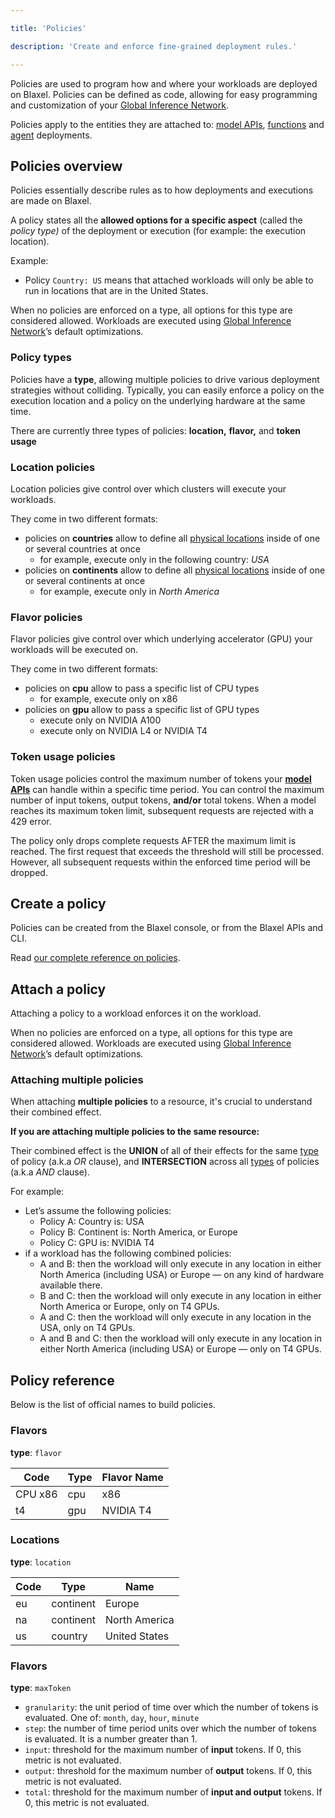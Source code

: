```yaml
---

title: 'Policies'

description: 'Create and enforce fine-grained deployment rules.'

---
```


Policies are used to program how and where your workloads are deployed on Blaxel. Policies can be defined as code, allowing for easy programming and customization of your [Global Inference Network](../Models/Global-Inference-Network).

Policies apply to the entities they are attached to: [model APIs](../Models/Overview%2015347e47b1ea80f48cbcd345aafd924a), [functions](../Functions/Overview%2015347e47b1ea8038813fef14c49dfd5e) and [agent](../Agents/Overview) deployments. 

## Policies overview

Policies essentially describe rules as to how deployments and executions are made on Blaxel. 

A policy states all the **allowed options for a specific aspect** (called the *policy type)* of the deployment or execution (for example: the execution location). 

Example:

- Policy `Country: US` means that attached workloads will only be able to run in locations that are in the United States.

When no policies are enforced on a type, all options for this type are considered allowed. Workloads are executed using [Global Inference Network](../Models/Global-Inference-Network)’s default optimizations.

### Policy types

Policies have a **type**, allowing multiple policies to drive various deployment strategies without colliding. Typically, you can easily enforce a policy on the execution location and a policy on the underlying hardware at the same time.

There are currently three types of policies: **location,** **flavor,** and **token usage**

### Location policies

Location policies give control over which clusters will execute your workloads.

They come in two different formats: 

- policies on **countries** allow to define all [physical locations](Policies) inside of one or several countries at once
    - for example, execute only in the following country: *USA*
- policies on **continents** allow to define all [physical locations](Policies) inside of one or several continents at once
    - for example, execute only in *North America*

### Flavor policies

Flavor policies give control over which underlying accelerator (GPU) your workloads will be executed on. 

They come in two different formats:

- policies on **cpu** allow to pass a specific list of CPU types
    - for example, execute only on x86
- policies on **gpu** allow to pass a specific list of GPU types
    - execute only on NVIDIA A100
    - execute only on NVIDIA L4 or NVIDIA T4

### Token usage policies

Token usage policies control the maximum number of tokens your [**model APIs**](../Models/Overview) can handle within a specific time period. You can control the maximum number of input tokens, output tokens, **and/or** total tokens. When a model reaches its maximum token limit, subsequent requests are rejected with a 429 error.

<Info>The policy only drops complete requests AFTER the maximum limit is reached. The first request that exceeds the threshold will still be processed. However, all subsequent requests within the enforced time period will be dropped.</Info>

## Create a policy

Policies can be created from the Blaxel console, or from the Blaxel APIs and CLI.

Read [our complete reference on policies](https://docs.blaxel.ai/api-reference/policies/create-or-update-policy).

## Attach a policy

Attaching a policy to a workload enforces it on the workload.

When no policies are enforced on a type, all options for this type are considered allowed. Workloads are executed using [Global Inference Network](../Models/Global-Inference-Network)’s default optimizations.

### Attaching multiple policies

When attaching **multiple policies** to a resource, it's crucial to understand their combined effect. 

**If you are attaching multiple policies to the same resource:**

Their combined effect is the **UNION** of all of their effects for the same [type](Policies%2013847e47b1ea817daa5bcd58129a9bdb) of policy (a.k.a *OR* clause), and **INTERSECTION** across all [types](Policies) of policies (a.k.a *AND* clause).

For example:

- Let’s assume the following policies:
    - Policy A: Country is: USA
    - Policy B: Continent is: North America, or Europe
    - Policy C: GPU is: NVIDIA T4
- if a workload has the following combined policies:
    - A and B: then the workload will only execute in any location in either North America (including USA) or Europe — on any kind of hardware available there.
    - B and C: then the workload will only execute in any location in either North America or Europe, only on T4 GPUs.
    - A and C: then the workload will only execute in any location in the USA, only on T4 GPUs.
    - A and B and C: then the workload will only execute in any location in either North America (including USA) or Europe — only on T4 GPUs.

## Policy reference

Below is the list of official names to build policies.

### Flavors

**type**: `flavor`

| **Code** | **Type** | **Flavor Name** |
| --- | --- | --- |
| CPU x86 | cpu | x86 |
| t4 | gpu | NVIDIA T4 |

### Locations

**type**: `location`

| **Code** | **Type** | **Name** |
| --- | --- | --- |
| eu | continent | Europe |
| na | continent | North America |
| us | country | United States |

### Flavors

**type**: `maxToken`

- `granularity`: the unit period of time over which the number of tokens is evaluated. One of: `month`, `day`, `hour`, `minute`
- `step`: the number of time period units over which the number of tokens is evaluated. It is a number greater than 1.
- `input`: threshold for the maximum number of **input** tokens. If 0, this metric is not evaluated.
- `output`: threshold for the maximum number of **output** tokens. If 0, this metric is not evaluated.
- `total`: threshold for the maximum number of **input and output** tokens. If 0, this metric is not evaluated.